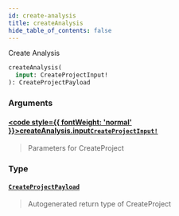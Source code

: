 ```yaml
---
id: create-analysis
title: createAnalysis
hide_table_of_contents: false
---
```








Create Analysis

```graphql
createAnalysis(
  input: CreateProjectInput!
): CreateProjectPayload
```


### Arguments

#### [<code style={{ fontWeight: 'normal' }}>createAnalysis.<b>input</b></code>](#)<Bullet />[`CreateProjectInput!`](/api/graphql/documentation/inputs/create-project-input) <Badge class="secondary" text="non-null"/> <Badge class="secondary" text="input"/>
> Parameters for CreateProject
> 

### Type

#### [`CreateProjectPayload`](/api/graphql/documentation/objects/create-project-payload) <Badge class="secondary" text="object"/>
> Autogenerated return type of CreateProject
> 





